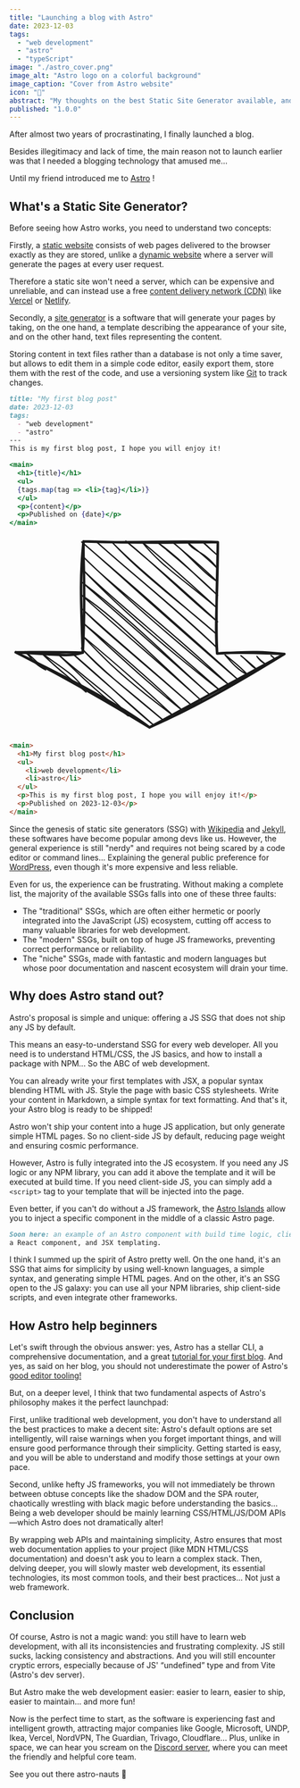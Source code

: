 ```yaml
---
title: "Launching a blog with Astro"
date: 2023-12-03
tags: 
  - "web development"
  - "astro"
  - "typeScript"
image: "./astro_cover.png"
image_alt: "Astro logo on a colorful background"
image_caption: "Cover from Astro website"
icon: "🚀"
abstract: "My thoughts on the best Static Site Generator available, and why you should use it, especially if you are new to web development."
published: "1.0.0"
---
```




After almost two years of procrastinating, I finally launched a blog.

Besides illegitimacy and lack of time, the main reason not to launch earlier was that I needed a blogging technology that amused me...

Until my friend <GithubInline user="3019731" /> introduced me to <a href="https://astro.build/">Astro</a> !

## What's a Static Site Generator?

Before seeing how Astro works, you need to understand two concepts:

Firstly, a <a href="https://en.wikipedia.org/wiki/Static_web_page">static website</a> consists of web pages delivered to the browser exactly as they are stored, unlike a <a href="https://en.wikipedia.org/wiki/Dynamic_web_page">dynamic website</a> where a server will generate the pages at every user request.

Therefore a static site won't need a server, which can be expensive and unreliable, and can instead use a free <a href="https://en.wikipedia.org/wiki/Content_delivery_network">content delivery network (CDN)</a> like <a href="https://vercel.com/">Vercel</a> or <a href="https://www.netlify.com/">Netlify</a>.

<FigImage
  src={ImageAstroCDN}
  alt="A world map with a central server, linked to multiple CDN servers, linked to multiple users."
  caption="Once your static site is shipped (in blue), every page will be cached on multiple CDN servers around the world (in pink). When a user requests a page (in green), it will be delivered from the closest CDN server, ensuring good performance and cost efficiency."
/>

Secondly, a <a href="https://en.wikipedia.org/wiki/Static_site_generator">site generator</a> is a software that will generate your pages by taking, on the one hand, a template describing the appearance of your site, and on the other hand, text files representing the content.

Storing content in text files rather than a database is not only a time saver, but allows to edit them in a simple code editor, easily export them, store them with the rest of the code, and use a versioning system like <a href="https://git-scm.com/">Git</a> to track changes.

```md title="a basic text file in Markdown"
title: "My first blog post"
date: 2023-12-03
tags: 
  - "web development"
  - "astro"
---
This is my first blog post, I hope you will enjoy it!
```
  
```jsx title="a basic template in JSX"
<main>
  <h1>{title}</h1>
  <ul>
  {tags.map(tag => <li>{tag}</li>)}
  </ul>
  <p>{content}</p>
  <p>Published on {date}</p>
</main>
```

<div class="mx-auto w-32 text-body-dark dark:text-body-light">
<svg version="1.1" xmlns="http://www.w3.org/2000/svg" viewBox="7.48 7.48 112.72 79.57"><g stroke-linecap="round"><g transform="translate(26.69533613822682 20.431547659635356) rotate(90.3514860148652 37.18496352086299 26.91784502902067)" fill-rule="evenodd"><path d="M0 0 C0 0, 0 0, 0 0 M0 0 C0 0, 0 0, 0 0 M-0.26 6.4 C0.51 4.93, 2.31 3.72, 4.99 0.36 M-0.26 6.4 C1.21 4.58, 3.46 2.44, 4.99 0.36 M0.13 12.04 C3.92 10, 3.24 5.62, 10.63 -0.03 M0.13 12.04 C3.3 8.57, 5.05 5.57, 10.63 -0.03 M-0.13 18.44 C4.54 12.18, 12.62 5.61, 15.62 0.33 M-0.13 18.44 C5.13 12.08, 9.37 6.92, 15.62 0.33 M0.27 24.08 C4.2 19.34, 8.76 13.18, 21.26 -0.07 M0.27 24.08 C5.73 16.2, 13.14 9.19, 21.26 -0.07 M0 30.48 C8.92 23.44, 14.94 13.91, 26.25 0.29 M0 30.48 C10.14 18.16, 19.9 7.3, 26.25 0.29 M45.27 -21.6 C45.43 -21.88, 45.85 -22.33, 46.59 -23.1 M45.27 -21.6 C45.79 -22.26, 46.39 -22.77, 46.59 -23.1 M-0.26 36.88 C8.06 26.13, 19 15.73, 31.89 -0.1 M-0.26 36.88 C6.99 28.27, 15.25 18.11, 31.89 -0.1 M45.67 -15.95 C46.94 -16.77, 48.23 -18.42, 48.95 -19.73 M45.67 -15.95 C46.31 -16.47, 47.24 -17.28, 48.95 -19.73 M0.14 42.52 C14.55 28.8, 24.49 14.41, 36.88 0.26 M0.14 42.52 C8.53 34.2, 16.21 24.86, 36.88 0.26 M45.41 -9.55 C47.13 -11.96, 48.45 -12.24, 51.31 -16.35 M45.41 -9.55 C47.93 -12.66, 49.86 -15, 51.31 -16.35 M-0.12 48.92 C12.84 34.4, 23.37 20.56, 42.52 -0.14 M-0.12 48.92 C13.73 33.45, 26.05 17.05, 42.52 -0.14 M45.14 -3.16 C48.58 -6.16, 51.19 -8.45, 53.02 -12.21 M45.14 -3.16 C47.32 -5.97, 49.8 -9.18, 53.02 -12.21 M0.27 54.56 C15.34 36.92, 27.83 21.92, 55.38 -8.83 M0.27 54.56 C13.08 39.28, 25.94 25.95, 55.38 -8.83 M5.91 54.17 C18.78 41.42, 27.98 26.9, 57.09 -4.7 M5.91 54.17 C26.83 32.47, 45.75 9.16, 57.09 -4.7 M10.9 54.53 C29.58 36.39, 45.37 16.76, 59.45 -1.32 M10.9 54.53 C21.31 43.82, 31.09 31.41, 59.45 -1.32 M16.54 54.13 C31.47 34.14, 48.82 17.12, 61.16 2.81 M16.54 54.13 C28.01 41.02, 38.82 28.54, 61.16 2.81 M21.53 54.49 C29.58 42.1, 39.08 33.29, 63.52 6.19 M21.53 54.49 C36.31 38.01, 50.25 20.98, 63.52 6.19 M27.17 54.1 C37.25 43.22, 50.91 26.54, 65.23 10.32 M27.17 54.1 C36.81 44.4, 45.45 33.15, 65.23 10.32 M32.16 54.46 C43.45 40.51, 55.53 26.67, 67.59 13.7 M32.16 54.46 C44.32 40.89, 55.62 28.87, 67.59 13.7 M37.8 54.06 C44.87 47.05, 52.12 41.04, 69.3 17.84 M37.8 54.06 C47.55 42.31, 58.84 28.96, 69.3 17.84 M42.79 54.42 C51.24 46.87, 56.51 39.22, 71.66 21.22 M42.79 54.42 C51.47 46.04, 58.78 37.03, 71.66 21.22 M44.5 58.56 C54.42 47.42, 61.42 38.95, 73.36 25.35 M44.5 58.56 C55.64 45.17, 67.3 33.16, 73.36 25.35 M44.89 64.2 C53.38 54.94, 63.49 39.89, 69.82 35.52 M44.89 64.2 C51.85 56.63, 59.19 49.65, 69.82 35.52 M44.63 70.6 C50.58 62.74, 53.54 56.41, 60.38 52.48 M44.63 70.6 C50.67 64.7, 54.46 59.2, 60.38 52.48 M44.37 77 C46.78 74.3, 48.85 73.99, 51.59 68.69 M44.37 77 C46.19 74.25, 48.47 72.54, 51.59 68.69" stroke="currentColor" stroke-width="0.5" fill="none"></path><path d="M0 0 C-0.06 10.77, 0.9 23.59, 0 53.84 M0 0 C-0.59 17.7, 0.8 37.74, 0 53.84 M0 53.84 C12.32 55.08, 21.54 54.92, 44.62 53.84 M0 53.84 C9.45 53.97, 20.15 52.75, 44.62 53.84 M44.62 53.84 C46.44 58.94, 45.34 65.01, 44.62 80.75 M44.62 53.84 C44.24 64.36, 44.55 73.24, 44.62 80.75 M44.62 80.75 C54.28 60.83, 65.18 39, 74.37 26.92 M44.62 80.75 C53.47 62.9, 62.37 46.94, 74.37 26.92 M74.37 26.92 C64.77 5.56, 53.13 -13.24, 44.62 -26.92 M74.37 26.92 C66.82 13.19, 58.4 -1.88, 44.62 -26.92 M44.62 -26.92 C43.96 -19.46, 43.54 -14.98, 44.62 0 M44.62 -26.92 C44.37 -17.43, 43.81 -8.21, 44.62 0 M44.62 0 C32.6 0.78, 18.27 0.19, 0 0 M44.62 0 C33.88 1.07, 20.82 -0.08, 0 0 M0 0 C0 0, 0 0, 0 0 M0 0 C0 0, 0 0, 0 0" stroke="currentColor" stroke-width="1" fill="none"></path></g></g><mask></mask></svg>
</div>

```html title="the generated page in HTML"
<main>
  <h1>My first blog post</h1>
  <ul>
    <li>web development</li>
    <li>astro</li>
  </ul>
  <p>This is my first blog post, I hope you will enjoy it!</p>
  <p>Published on 2023-12-03</p>
</main>
```

Since the genesis of static site generators (SSG) with <a href="https://en.wikipedia.org/">Wikipedia</a> and <a href="https://jekyllrb.com/">Jekyll</a>, these softwares have become popular among devs like us. However, the general experience is still "nerdy" and requires not being scared by a code editor or command lines... Explaining the general public preference for <a href="https://wordpress.com/">WordPress</a>, even though it's more expensive and less reliable.

Even for us, the experience can be frustrating. Without making a complete list, the majority of the available SSGs falls into one of these three faults:

- The "traditional" SSGs, which are often either hermetic or poorly integrated into the JavaScript (JS) ecosystem, cutting off access to many valuable libraries for web development.
- The "modern" SSGs, built on top of huge JS frameworks, preventing correct performance or reliability.
- The "niche" SSGs, made with fantastic and modern languages but whose poor documentation and nascent ecosystem will drain your time.

## Why does Astro stand out?

Astro's proposal is simple and unique: offering a JS SSG that does not ship any JS by default.

This means an easy-to-understand SSG for every web developer. All you need is to understand HTML/CSS, the JS basics, and how to install a package with NPM... So the ABC of web development.

<FigImage
  src={Image1}
  alt="Cover"
  caption="In a few seconds, launch your project into orbit with the CLI wizard 🧙"   
/> 

You can already write your first templates with JSX, a popular syntax blending HTML with JS. Style the page with basic CSS stylesheets. Write your content in Markdown, a simple syntax for text formatting. And that's it, your Astro blog is ready to be shipped!

Astro won't ship your content into a huge JS application, but only generate simple HTML pages. So no client-side JS by default, reducing page weight and ensuring cosmic performance.

<FigImage
  src={Image0}
  alt="Astro lightouse average score 98, Gatsby 68, Next.JS 63, Wordpress 58"
  caption="Based on Lighthouse real-world performance data."
  source="https://astro.build/blog/2023-web-framework-performance-report/"
/>

However, Astro is fully integrated into the JS ecosystem. If you need any JS logic or any NPM library, you can add it above the template and it will be executed at build time. If you need client-side JS, you can simply add a `<script>` tag to your template that will be injected into the page.

Even better, if you can't do without a JS framework, the <a href="https://docs.astro.build/concepts/islands/">Astro Islands</a> allow you to inject a specific component in the middle of a classic Astro page. 

```md
Soon here: an example of an Astro component with build time logic, client side JS,
a React component, and JSX templating.
```

I think I summed up the spirit of Astro pretty well. On the one hand, it's an SSG that aims for simplicity by using well-known languages, a simple syntax, and generating simple HTML pages. And on the other, it's an SSG open to the JS galaxy: you can use all your NPM libraries, ship client-side scripts, and even integrate other frameworks.

## How Astro help beginners

Let's swift through the obvious answer: yes, Astro has a stellar CLI, a comprehensive documentation, and a great <a href="https://docs.astro.build/en/tutorial/0-introduction/">tutorial for your first blog</a>. And yes, as <GithubInline user="3019731" /> said on her blog, you should not underestimate the power of Astro's <a href="https://erika.florist/articles/dontunderestimateeditorintegration">good editor tooling!</a>

But, on a deeper level, I think that two fundamental aspects of Astro's philosophy makes it the perfect launchpad:

First, unlike traditional web development, you don't have to understand all the best practices to make a decent site: Astro's default options are set intelligently, will raise warnings when you forget important things, and will ensure good performance through their simplicity. Getting started is easy, and you will be able to understand and modify those settings at your own pace.

<FigImage
  src={ImageAstroImages}
  alt="Astro Lighthouse average score is 98, Gatsby 68, Next.JS 63, Wordpress 58"
  caption="An example with Images where Astro optimizes your image by default, using a modern format, including the loading and decoding attributes, and pushing you to fill the alt attribute (for accessibility) and dimensions (to avoid Cumulative Layout Shift)."
  source="https://docs.astro.build/en/guides/images/"
/>

Second, unlike hefty JS frameworks, you will not immediately be thrown between obtuse concepts like the shadow DOM and the SPA router, chaotically wrestling with black magic before understanding the basics... Being a web developer should be mainly learning CSS/HTML/JS/DOM APIs—which Astro does not dramatically alter! 

By wrapping web APIs and maintaining simplicity, Astro ensures that most web documentation applies to your project (like MDN HTML/CSS documentation) and doesn't ask you to learn a complex stack. Then, delving deeper, you will slowly master web development, its essential technologies, its most common tools, and their best practices... Not just a web framework.

## Conclusion

Of course, Astro is not a magic wand: you still have to learn web development, with all its inconsistencies and frustrating complexity. JS still sucks, lacking consistency and abstractions. And you will still encounter cryptic errors, especially because of JS' “undefined” type and from Vite (Astro's dev server).

<FigImage
  src={ImageAstroCMS}
  alt="An unnumerable list of CMS logos..."
  caption="Somehow, the JS ecosystem is still lacking. Like for CMS, where you have to choose between a hundred of options, but none are really usable or decently priced..."
/>

But Astro make the web development easier: easier to learn, easier to ship, easier to maintain... and more fun!

Now is the perfect time to start, as the software is experiencing fast and intelligent growth, attracting major companies like Google, Microsoft, UNDP, Ikea, Vercel, NordVPN, The Guardian, Trivago, Cloudflare... Plus, unlike in space, we can hear you scream on the <a href="https://astro.build/chat">Discord server</a>, where you can meet the friendly and helpful core team.

See you out there astro-nauts 🚀
